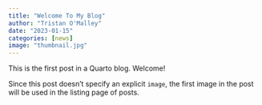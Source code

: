 ```yaml
---
title: "Welcome To My Blog"
author: "Tristan O'Malley"
date: "2023-01-15"
categories: [news]
image: "thumbnail.jpg"
---
```


This is the first post in a Quarto blog. Welcome!



Since this post doesn't specify an explicit `image`, the first image in the post will be used in the listing page of posts.
